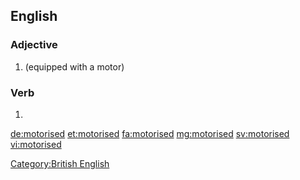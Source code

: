 ==English==

===Adjective===
{{head|en|verb form}}

# {{alternative spelling of|motorized|lang=en}} (equipped with a motor)

===Verb===
{{head|en}}

# {{en-past of|motorise}}

[[Category:British English]]

[[de:motorised]]
[[et:motorised]]
[[fa:motorised]]
[[mg:motorised]]
[[sv:motorised]]
[[vi:motorised]]